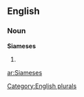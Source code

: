 
==English==

===Noun===
'''Siameses'''

# {{plural of|[[Siamese]]}}

[[Category:English plurals]]

[[ar:Siameses]]